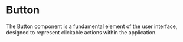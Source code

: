 

<Meta of={Story} />

# Button

The Button component is a fundamental element of the user interface, designed to represent clickable actions within the application.

<Primary />

<Canvas of={Story.Violet} />

<Controls />